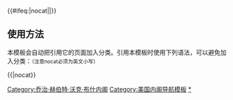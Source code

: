 {{Navbox
|name = George H. W. Bush cabinet
|title = [[美国总统]][[乔治·赫伯特·沃克·布什]][[美国总统内阁列表|内阁]]（1989年-1993年）
| state   = {{{state<includeonly>|collapsed</includeonly>}}}

| list2   = {{Navbox|child
| title   = 内阁成员
| image   = [[Image:George H. W. Bush, President of the United States, 1989 official portrait (cropped).jpg|100px|乔治·赫伯特·沃克·布什，第四十一任美国总统。]]
| state   = {{{state|expanded}}}

|group1=[[美国国务卿|国务卿]]
|list1=[[詹姆斯·贝克]]（1989年–1992年） - [[劳伦斯·伊格尔伯格]]（1992年–1993年）

|group2=[[美国财政部长|财政部长]]
|list2=[[尼古拉斯·F·布雷迪]]（1989年– 1993年）

|group3=[[美国国防部长|国防部长]]
|list3=[[迪克·切尼]]（1989年– 1993年） 

|group4=[[美国司法部长|司法部长]]
|list4= [[迪克·索恩伯勒]]（1989年-1991年） - [[威廉·巴尔]]（1991年-1993年）

|group5=[[美国内政部长|内政部长]]
|list5=[[小曼努埃尔·卢扬]]（1989年-1993年）

|group6=[[美国农业部长|农业部长]]
|list6=[[克莱顿·K·尤特]]（1989年– 1991年） - [[爱德华·麦迪根]]（1991年-1993年）

|group7=[[美国商务部长|商务部长]]
|list7=[[罗伯特·莫斯巴赫]]（1989年-1992年） - [[芭芭拉·H·富兰克林]]（1992年-1993年）

|group8=[[美国劳工部长|劳工部长]]
|list8=[[伊丽莎白·多尔]]（1989年-1990年） - [[林恩·M·马丁]]（1990年-1993年）

|group9=[[美国卫生与公众服务部长|美国卫生与公]]<br>[[美国卫生与公众服务部长|众服务部长]]
|list9=[[路易斯·W·沙利文]]（1989年-1993年）

|group10=[[美国教育部长|教育部长]]
|list10=[[劳罗·卡瓦佐斯]]（1989年-1990年） - [[拉马尔·亚历山大]]（1991年-1993年）

|group11=[[美国住房与城市发展部长|住房与城市]]<br>[[美国住房与城市发展部长|发展部长]]
|list11=[[杰克·肯普]]（1989年-1993年）

|group12=[[美国运输部长|运输部长]]
|list12=[[塞缪尔·K·斯金纳]]（1989年-1992年） - [[安德鲁·卡德]]（1992年-1993年）

|group13=[[美国能源部长|能源部长]]
|list13=[[詹姆斯·D·沃特金斯]]（1989年-1993年）

|group14=[[美国退伍军人事务部长|退伍军人]]<br>[[美国退伍军人事务部长|事务部长]]
|list14=[[艾德·德文斯基]]（1989年-1992年） 
}}

| list4   = {{Navbox|child
| title   = 内阁级别成员
| state   = {{{state|expanded}}}

|group1 =[[美国副总统|副总统]]
|list1=[[丹·奎尔]]（1989年-1993年）

| group2  = [[美国贸易代表|贸易代表]]
| list2   = [[卡拉·希尔斯]]（1989年-1993年）

| group3  = [[美国管理及预算办公室主任|管理及预算]]<br>[[美国管理及预算办公室主任|办公室主任]]
| list3   = [[理查德·达曼]]（1989年-1993年）
}}
}}<includeonly>{{#ifeq:{{{1}}}|nocat||[[Category:乔治·赫伯特·沃克·布什内阁]]}}</includeonly><noinclude>

== 使用方法 ==
本模板会自动把引用它的页面加入分类。引用本模板时使用下列语法，可以避免加入分类：<small>（注意nocat必须为英文小写）</small>

<nowiki>{{</nowiki>{{PAGENAME}}<nowiki>|nocat}}</nowiki>

[[Category:美国内阁导航模板]]
[[Category:乔治·赫伯特·沃克·布什内阁|*]]
</noinclude>